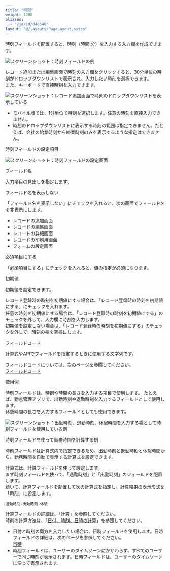 ```yaml
---
title: "時刻"
weight: 1200
aliases:
  - "/ja/id/040540"
layout: "@/layouts/PageLayout.astro"
---
```




時刻フィールドを配置すると、時刻（時間:分）を入力する入力欄を作成できます。

<Img src="/k/kintone/img-ja/time_01.png" alt="スクリーンショット：時刻フィールドの例" />

レコード追加または編集画面で時刻の入力欄をクリックすると、30分単位の時刻がドロップダウンリストで表示され、入力したい時刻を選択できます。  
また、キーボードで直接時刻を入力できます。

<Img src="/k/kintone/img-ja/time_04.png" alt="スクリーンショット：レコード追加画面で時刻のドロップダウンリストを表示している" />

<Note>

* モバイル版では、1分単位で時刻を選択します。任意の時刻を直接入力できません。
* 時刻のドロップダウンリストに表示する時刻の範囲は指定できません。たとえば、会社の始業時刻から終業時刻のみを表示するような指定はできません。

</Note>

<Heading id="form_parts_time_30">時刻フィールドの設定項目</Heading>

<Img src="/k/kintone/img-ja/time_03.png" alt="スクリーンショット：時刻フィールドの設定画面" />

<Heading level={3} id="form_parts_time_3010">フィールド名</Heading>

入力項目の見出しを指定します。

<Heading level={3} id="form_parts_time_3020">フィールド名を表示しない</Heading>

「フィールド名を表示しない」にチェックを入れると、次の画面でフィールド名を非表示にします。

* レコードの追加画面
* レコードの編集画面
* レコードの詳細画面
* レコードの印刷用画面
* フォームの設定画面

<Heading level={3} id="form_parts_time_3030">必須項目にする</Heading>

「必須項目にする」にチェックを入れると、値の指定が必須になります。

<Heading level={3} id="form_parts_time_3040">初期値</Heading>

初期値を設定できます。

レコード登録時の時刻を初期値にする場合は、「レコード登録時の時刻を初期値にする」にチェックを入れます。  
任意の時刻を初期値にする場合は、「レコード登録時の時刻を初期値にする」のチェックを外して、入力欄に時刻を入力します。  
初期値を設定しない場合は、「レコード登録時の時刻を初期値にする」のチェックを外して、時刻の欄を空欄にします。

<Heading level={3} id="form_parts_time_3050">フィールドコード</Heading>

計算式やAPIでフィールドを指定するときに使用する文字列です。

<Note>

フィールドコードについては、次のページを参照してください。  
[フィールドコード](/k/ja/id/040504.html)

</Note>

<Heading id="form_parts_time_20">使用例</Heading>

時刻フィールドは、時刻や時間の長さを入力する項目で使用します。
たとえば、勤怠管理アプリで、出勤時刻や退勤時刻を入力するフィールドとして使用します。  
休憩時間の長さを入力するフィールドとしても使用できます。

<Img src="/k/kintone/img-ja/time_02.png" alt="スクリーンショット：出勤時刻、退勤時刻、休憩時間を入力する欄として時刻フィールドを使用している例" />

<Heading level={3} id="form_parts_time_2010">時刻フィールドを使って勤務時間を計算する例</Heading>

時刻フィールドは計算式内で指定できるため、出勤時刻と退勤時刻と休憩時間から、勤務時間を自動で表示する計算式を設定できます。

計算式は、計算フィールドを使って設定します。  
まず時刻フィールドを使って、「通勤時刻」と「出勤時刻」のフィールドを配置します。  
続いて、計算フィールドを配置して次の計算式を指定し、計算結果の表示形式を「時刻」に設定します。

```plaintext {copy=true}
退勤時刻-出勤時刻-休憩
```

計算フィールドの詳細は、「[計算](/k/ja/id/040517.html)」を参照してください。  
時刻の計算方法は、「[日付、時刻、日時の計算](/k/ja/id/040502.html)」を参照してください。

<Note>

* 日付と時刻の両方を入力したい場合は、日時フィールドを使用します。日時フィールドの詳細は、次のページを参照してください。  
  [日時](/k/ja/id/040522.html)
* 時刻フィールドは、ユーザーのタイムゾーンにかかわらず、すべてのユーザーで同じ時刻が表示されます。日時フィールドは、ユーザーのタイムゾーンに沿って表示されます。

</Note>

